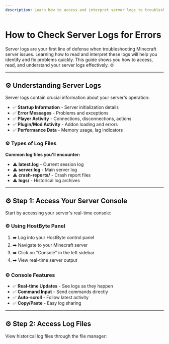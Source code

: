 ```yaml
---
description: Learn how to access and interpret server logs to troubleshoot Minecraft server issues.
---
```


# How to Check Server Logs for Errors

Server logs are your first line of defense when troubleshooting Minecraft server issues. Learning how to read and interpret these logs will help you identify and fix problems quickly. This guide shows you how to access, read, and understand your server logs effectively. ⚙️

---

## ⚙️ Understanding Server Logs

Server logs contain crucial information about your server's operation:

- ✅ **Startup Information** - Server initialization details
- ✅ **Error Messages** - Problems and exceptions
- ✅ **Player Activity** - Connections, disconnections, actions
- ✅ **Plugin/Mod Activity** - Addon loading and errors
- ✅ **Performance Data** - Memory usage, lag indicators

### ⚙️ Types of Log Files

**Common log files you'll encounter:**

- ⚠️ **latest.log** - Current session log
- ⚠️ **server.log** - Main server log
- ⚠️ **crash-reports/** - Crash report files
- ⚠️ **logs/** - Historical log archives

---

## ⚙️ Step 1: Access Your Server Console

Start by accessing your server's real-time console:

### ⚙️ Using HostByte Panel

1. ➡️ Log into your HostByte control panel
2. ➡️ Navigate to your Minecraft server
3. ➡️ Click on "Console" in the left sidebar
4. ➡️ View real-time server output

### ⚙️ Console Features

- ✅ **Real-time Updates** - See logs as they happen
- ✅ **Command Input** - Send commands directly
- ✅ **Auto-scroll** - Follow latest activity
- ✅ **Copy/Paste** - Easy log sharing

---

## ⚙️ Step 2: Access Log Files

View historical log files through the file manager: